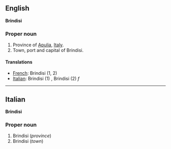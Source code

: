 ==English==
'''Brindisi'''

===Proper noun===

#Province of [[Apulia]], [[Italy]].
#Town, port and capital of Brindisi.

====Translations====

*[[French]]: Brindisi (1, 2)
*[[Italian]]: Brindisi (1) '' '', Brindisi (2) ''f''

----

==Italian==
'''Brindisi'''

===Proper noun===

#Brindisi (''province'')
#Brindisi (''town'')